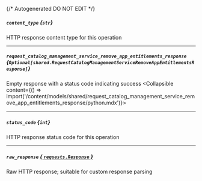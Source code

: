 {/* Autogenerated DO NOT EDIT  */}

##### `content_type` *{`str`}*
HTTP response content type for this operation

---
##### `request_catalog_management_service_remove_app_entitlements_response` *{`Optional[shared.RequestCatalogManagementServiceRemoveAppEntitlementsResponse]`}*
Empty response with a status code indicating success
<Collapsible content={() => import('/content/models/shared/request_catalog_management_service_remove_app_entitlements_response/python.mdx')}>
</Collapsible>

---
##### `status_code` *{`int`}*
HTTP response status code for this operation

---
##### `raw_response` [*{ `requests.Response` }*](https://requests.readthedocs.io/en/latest/api/#requests.Response)
Raw HTTP response; suitable for custom response parsing

